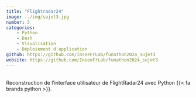 ```yaml
---
title: "Flightradar24"
image: ../img/sujet3.jpg
number: 3
categories:
    - Python
    - Dash
    - Visualisation
    - Déploiement d'application
github: https://github.com/InseeFrLab/funathon2024_sujet3
website: https://github.com/InseeFrLab/funathon2024_sujet3
---
```


<br>
Reconstruction de l’interface utilisateur de FlightRadar24 avec Python {{< fa brands python >}}.
